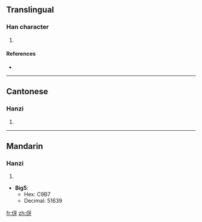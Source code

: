 ==Translingual==

===Han character===
{{Han char|rn=9|rad=人|as=04|sn=6|four=2724<sub>0</sub>|canj=人一女竹 (OMVH)}}

# {{defn|Han|sort=人04}}

====References====
* {{Han ref|kx=0096.121|hdz=10120.060|uh=4F22|ud=20258}}

----

==Cantonese==

===Hanzi===
{{yue-hanzi|jyut=|y=nga4}}

# {{defn|Cantonese|sort=人04}}

----

==Mandarin==

===Hanzi===
{{cmn-hanzi|pin=[[yá]] ([[ya2]])|wg=ya<sup>2</sup>}}

# {{defn|Mandarin|sort=人04}}

* '''Big5''':
** Hex: C9B7
** Decimal: 51639

[[fr:伢]]
[[zh:伢]]